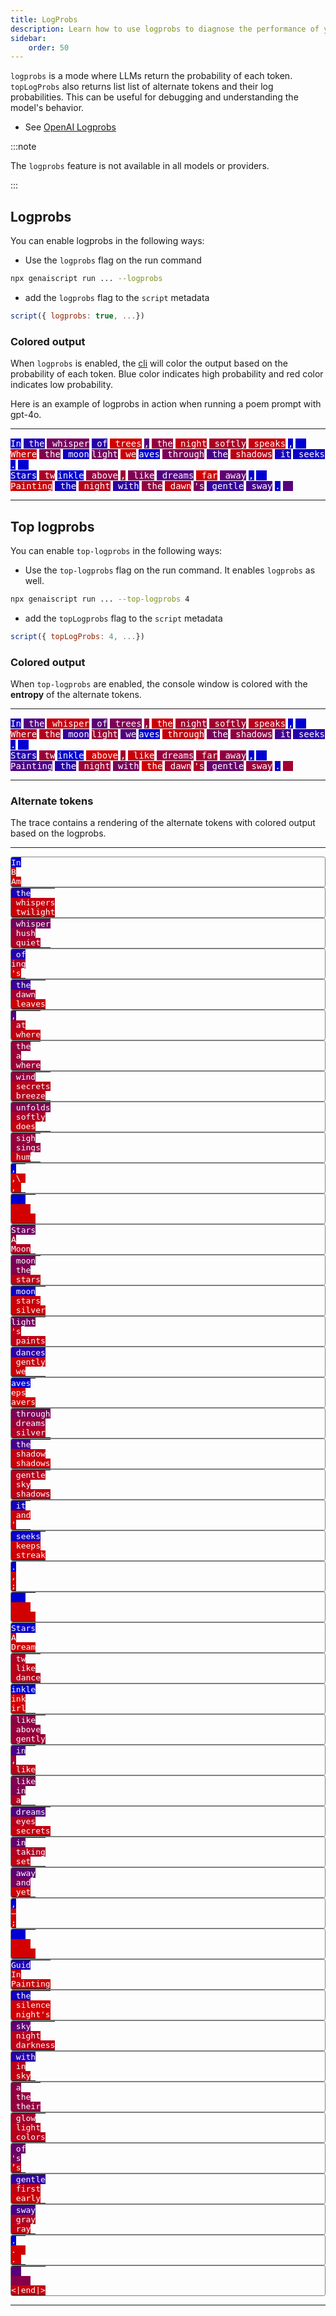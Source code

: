 ```yaml
---
title: LogProbs
description: Learn how to use logprobs to diagnose the performance of your scripts
sidebar:
    order: 50
---
```


`logprobs` is a mode where LLMs return the probability of each token. `topLogProbs` also returns list list of alternate tokens
and their log probabilities. This can be useful for debugging and understanding the model's behavior.

- See [OpenAI Logprobs](https://cookbook.openai.com/examples/using_logprobs)

:::note

The `logprobs` feature is not available in all models or providers.

:::

## Logprobs

You can enable logprobs in the following ways:

- Use the `logprobs` flag on the run command

```sh
npx genaiscript run ... --logprobs
```

- add the `logprobs` flag to the `script` metadata

```js "logprobs: true"
script({ logprobs: true, ...})
```

### Colored output

When `logprobs` is enabled, the [cli](/genaiscript/reference/cli) will color the output based on the probability of each token.
Blue color indicates high probability and red color indicates low probability.


Here is an example of logprobs in action when running a poem prompt with gpt-4o. 

---


<span class="logprobs" title="97.7% (-0.02)" style="background: rgb(5, 0, 205); color: white; white-space: pre; font-family: monospace;">In</span>
<span class="logprobs" title="85.29% (-0.16)" style="background: rgb(31, 0, 179); color: white; white-space: pre; font-family: monospace;">&nbsp;the</span>
<span class="logprobs" title="44.3% (-0.81)" style="background: rgb(117, 0, 93); color: white; white-space: pre; font-family: monospace;">&nbsp;whisper</span>
<span class="logprobs" title="81.76% (-0.2)" style="background: rgb(38, 0, 172); color: white; white-space: pre; font-family: monospace;">&nbsp;of</span>
<span class="logprobs" title="0.26% (-5.95)" style="background: rgb(209, 0, 1); color: white; white-space: pre; font-family: monospace;">&nbsp;trees</span>
<span class="logprobs" title="59.33% (-0.52)" style="background: rgb(85, 0, 125); color: white; white-space: pre; font-family: monospace;">,</span>
<span class="logprobs" title="29.64% (-1.22)" style="background: rgb(148, 0, 62); color: white; white-space: pre; font-family: monospace;">&nbsp;the</span>
<span class="logprobs" title="7.45% (-2.6)" style="background: rgb(194, 0, 16); color: white; white-space: pre; font-family: monospace;">&nbsp;night</span>
<span class="logprobs" title="17.83% (-1.72)" style="background: rgb(173, 0, 37); color: white; white-space: pre; font-family: monospace;">&nbsp;softly</span>
<span class="logprobs" title="5.07% (-2.98)" style="background: rgb(199, 0, 11); color: white; white-space: pre; font-family: monospace;">&nbsp;speaks</span>
<span class="logprobs" title="99.99% (-0.0001)" style="background: rgb(0, 0, 210); color: white; white-space: pre; font-family: monospace;">,</span>
<span class="logprobs" title="99.85% (-0.002)" style="background: rgb(0, 0, 210); color: white; white-space: pre; font-family: monospace;">&nbsp;&nbsp;<br/></span>
<span class="logprobs" title="2.93% (-3.53)" style="background: rgb(204, 0, 6); color: white; white-space: pre; font-family: monospace;">Where</span>
<span class="logprobs" title="37.93% (-0.97)" style="background: rgb(130, 0, 80); color: white; white-space: pre; font-family: monospace;">&nbsp;the</span>
<span class="logprobs" title="92.55% (-0.08)" style="background: rgb(16, 0, 194); color: white; white-space: pre; font-family: monospace;">&nbsp;moon</span>
<span class="logprobs" title="44.93% (-0.8)" style="background: rgb(116, 0, 94); color: white; white-space: pre; font-family: monospace;">light</span>
<span class="logprobs" title="2.67% (-3.62)" style="background: rgb(204, 0, 6); color: white; white-space: pre; font-family: monospace;">&nbsp;we</span>
<span class="logprobs" title="99.93% (-0.001)" style="background: rgb(0, 0, 210); color: white; white-space: pre; font-family: monospace;">aves</span>
<span class="logprobs" title="41.06% (-0.89)" style="background: rgb(124, 0, 86); color: white; white-space: pre; font-family: monospace;">&nbsp;through</span>
<span class="logprobs" title="66.47% (-0.41)" style="background: rgb(70, 0, 140); color: white; white-space: pre; font-family: monospace;">&nbsp;the</span>
<span class="logprobs" title="9.79% (-2.32)" style="background: rgb(189, 0, 21); color: white; white-space: pre; font-family: monospace;">&nbsp;shadows</span>
<span class="logprobs" title="89.55% (-0.11)" style="background: rgb(22, 0, 188); color: white; white-space: pre; font-family: monospace;">&nbsp;it</span>
<span class="logprobs" title="94.19% (-0.06)" style="background: rgb(12, 0, 198); color: white; white-space: pre; font-family: monospace;">&nbsp;seeks</span>
<span class="logprobs" title="98.88% (-0.01)" style="background: rgb(2, 0, 208); color: white; white-space: pre; font-family: monospace;">.</span>
<span class="logprobs" title="99.98% (-0.0002)" style="background: rgb(0, 0, 210); color: white; white-space: pre; font-family: monospace;">&nbsp;&nbsp;<br/></span>
<span class="logprobs" title="94.53% (-0.06)" style="background: rgb(11, 0, 199); color: white; white-space: pre; font-family: monospace;">Stars</span>
<span class="logprobs" title="17.72% (-1.73)" style="background: rgb(173, 0, 37); color: white; white-space: pre; font-family: monospace;">&nbsp;tw</span>
<span class="logprobs" title="99.84% (-0.002)" style="background: rgb(0, 0, 210); color: white; white-space: pre; font-family: monospace;">inkle</span>
<span class="logprobs" title="29.51% (-1.22)" style="background: rgb(148, 0, 62); color: white; white-space: pre; font-family: monospace;">&nbsp;above</span>
<span class="logprobs" title="23.32% (-1.46)" style="background: rgb(161, 0, 49); color: white; white-space: pre; font-family: monospace;">,</span>
<span class="logprobs" title="38.94% (-0.94)" style="background: rgb(128, 0, 82); color: white; white-space: pre; font-family: monospace;">&nbsp;like</span>
<span class="logprobs" title="60.77% (-0.5)" style="background: rgb(82, 0, 128); color: white; white-space: pre; font-family: monospace;">&nbsp;dreams</span>
<span class="logprobs" title="0.65% (-5.04)" style="background: rgb(209, 0, 1); color: white; white-space: pre; font-family: monospace;">&nbsp;far</span>
<span class="logprobs" title="54.58% (-0.61)" style="background: rgb(95, 0, 115); color: white; white-space: pre; font-family: monospace;">&nbsp;away</span>
<span class="logprobs" title="99.98% (-0.0002)" style="background: rgb(0, 0, 210); color: white; white-space: pre; font-family: monospace;">,</span>
<span class="logprobs" title="99.97% (-0.0003)" style="background: rgb(0, 0, 210); color: white; white-space: pre; font-family: monospace;">&nbsp;&nbsp;<br/></span>
<span class="logprobs" title="2.97% (-3.52)" style="background: rgb(204, 0, 6); color: white; white-space: pre; font-family: monospace;">Painting</span>
<span class="logprobs" title="92.42% (-0.08)" style="background: rgb(16, 0, 194); color: white; white-space: pre; font-family: monospace;">&nbsp;the</span>
<span class="logprobs" title="12.22% (-2.1)" style="background: rgb(184, 0, 26); color: white; white-space: pre; font-family: monospace;">&nbsp;night</span>
<span class="logprobs" title="79.99% (-0.22)" style="background: rgb(42, 0, 168); color: white; white-space: pre; font-family: monospace;">&nbsp;with</span>
<span class="logprobs" title="30.31% (-1.19)" style="background: rgb(146, 0, 64); color: white; white-space: pre; font-family: monospace;">&nbsp;the</span>
<span class="logprobs" title="9.13% (-2.39)" style="background: rgb(191, 0, 19); color: white; white-space: pre; font-family: monospace;">&nbsp;dawn</span>
<span class="logprobs" title="43.62% (-0.83)" style="background: rgb(118, 0, 92); color: white; white-space: pre; font-family: monospace;">&#39;s</span>
<span class="logprobs" title="75.24% (-0.28)" style="background: rgb(52, 0, 158); color: white; white-space: pre; font-family: monospace;">&nbsp;gentle</span>
<span class="logprobs" title="65.6% (-0.42)" style="background: rgb(72, 0, 138); color: white; white-space: pre; font-family: monospace;">&nbsp;sway</span>
<span class="logprobs" title="99.24% (-0.01)" style="background: rgb(2, 0, 208); color: white; white-space: pre; font-family: monospace;">.</span>
<span class="logprobs" title="58.2% (-0.54)" style="background: rgb(88, 0, 122); color: white; white-space: pre; font-family: monospace;">&nbsp;&nbsp;</span>

---

## Top logprobs

You can enable `top-logprobs` in the following ways:

- Use the `top-logprobs` flag on the run command. It enables `logprobs` as well.

```sh
npx genaiscript run ... --top-logprobs 4
```

- add the `topLogprobs` flag to the `script` metadata

```js "logprobs: true"
script({ topLogProbs: 4, ...})
```

### Colored output

When `top-logprobs` are enabled, the console window is colored with the **entropy** of the alternate tokens. 

---

<span class="logprobs" title="0.1" style="background: rgb(21, 0, 189); color: white; white-space: pre; font-family: monospace;">In</span>
<span class="logprobs" title="0.4" style="background: rgb(83, 0, 127); color: white; white-space: pre; font-family: monospace;">&nbsp;the</span>
<span class="logprobs" title="0.93" style="background: rgb(196, 0, 14); color: white; white-space: pre; font-family: monospace;">&nbsp;whisper</span>
<span class="logprobs" title="0.43" style="background: rgb(91, 0, 119); color: white; white-space: pre; font-family: monospace;">&nbsp;of</span>
<span class="logprobs" title="0.6" style="background: rgb(126, 0, 84); color: white; white-space: pre; font-family: monospace;">&nbsp;trees</span>
<span class="logprobs" title="0.73" style="background: rgb(152, 0, 58); color: white; white-space: pre; font-family: monospace;">,</span>
<span class="logprobs" title="0.97" style="background: rgb(203, 0, 7); color: white; white-space: pre; font-family: monospace;">&nbsp;the</span>
<span class="logprobs" title="0.8" style="background: rgb(167, 0, 43); color: white; white-space: pre; font-family: monospace;">&nbsp;night</span>
<span class="logprobs" title="0.78" style="background: rgb(163, 0, 47); color: white; white-space: pre; font-family: monospace;">&nbsp;softly</span>
<span class="logprobs" title="0.87" style="background: rgb(183, 0, 27); color: white; white-space: pre; font-family: monospace;">&nbsp;speaks</span>
<span class="logprobs" title="0.001" style="background: rgb(0, 0, 210); color: white; white-space: pre; font-family: monospace;">,</span>
<span class="logprobs" title="0.01" style="background: rgb(2, 0, 208); color: white; white-space: pre; font-family: monospace;">&nbsp;&nbsp;<br/></span>
<span class="logprobs" title="0.87" style="background: rgb(183, 0, 27); color: white; white-space: pre; font-family: monospace;">Where</span>
<span class="logprobs" title="0.86" style="background: rgb(180, 0, 30); color: white; white-space: pre; font-family: monospace;">&nbsp;the</span>
<span class="logprobs" title="0.25" style="background: rgb(53, 0, 157); color: white; white-space: pre; font-family: monospace;">&nbsp;moon</span>
<span class="logprobs" title="0.75" style="background: rgb(157, 0, 53); color: white; white-space: pre; font-family: monospace;">light</span>
<span class="logprobs" title="0.39" style="background: rgb(82, 0, 128); color: white; white-space: pre; font-family: monospace;">&nbsp;we</span>
<span class="logprobs" title="0.01" style="background: rgb(1, 0, 209); color: white; white-space: pre; font-family: monospace;">aves</span>
<span class="logprobs" title="0.93" style="background: rgb(196, 0, 14); color: white; white-space: pre; font-family: monospace;">&nbsp;through</span>
<span class="logprobs" title="0.57" style="background: rgb(119, 0, 91); color: white; white-space: pre; font-family: monospace;">&nbsp;the</span>
<span class="logprobs" title="0.68" style="background: rgb(143, 0, 67); color: white; white-space: pre; font-family: monospace;">&nbsp;shadows</span>
<span class="logprobs" title="0.32" style="background: rgb(68, 0, 142); color: white; white-space: pre; font-family: monospace;">&nbsp;it</span>
<span class="logprobs" title="0.18" style="background: rgb(38, 0, 172); color: white; white-space: pre; font-family: monospace;">&nbsp;seeks</span>
<span class="logprobs" title="0.06" style="background: rgb(12, 0, 198); color: white; white-space: pre; font-family: monospace;">.</span>
<span class="logprobs" title="0.002" style="background: rgb(0, 0, 210); color: white; white-space: pre; font-family: monospace;">&nbsp;&nbsp;<br/></span>
<span class="logprobs" title="0.18" style="background: rgb(38, 0, 172); color: white; white-space: pre; font-family: monospace;">Stars</span>
<span class="logprobs" title="0.75" style="background: rgb(157, 0, 53); color: white; white-space: pre; font-family: monospace;">&nbsp;tw</span>
<span class="logprobs" title="0.01" style="background: rgb(2, 0, 208); color: white; white-space: pre; font-family: monospace;">inkle</span>
<span class="logprobs" title="0.98" style="background: rgb(206, 0, 4); color: white; white-space: pre; font-family: monospace;">&nbsp;above</span>
<span class="logprobs" title="0.78" style="background: rgb(163, 0, 47); color: white; white-space: pre; font-family: monospace;">,</span>
<span class="logprobs" title="0.94" style="background: rgb(197, 0, 13); color: white; white-space: pre; font-family: monospace;">&nbsp;like</span>
<span class="logprobs" title="0.71" style="background: rgb(149, 0, 61); color: white; white-space: pre; font-family: monospace;">&nbsp;dreams</span>
<span class="logprobs" title="0.77" style="background: rgb(161, 0, 49); color: white; white-space: pre; font-family: monospace;">&nbsp;far</span>
<span class="logprobs" title="0.69" style="background: rgb(144, 0, 66); color: white; white-space: pre; font-family: monospace;">&nbsp;away</span>
<span class="logprobs" title="0.002" style="background: rgb(0, 0, 210); color: white; white-space: pre; font-family: monospace;">,</span>
<span class="logprobs" title="0.003" style="background: rgb(1, 0, 209); color: white; white-space: pre; font-family: monospace;">&nbsp;&nbsp;<br/></span>
<span class="logprobs" title="0.37" style="background: rgb(77, 0, 133); color: white; white-space: pre; font-family: monospace;">Painting</span>
<span class="logprobs" title="0.17" style="background: rgb(37, 0, 173); color: white; white-space: pre; font-family: monospace;">&nbsp;the</span>
<span class="logprobs" title="0.75" style="background: rgb(158, 0, 52); color: white; white-space: pre; font-family: monospace;">&nbsp;night</span>
<span class="logprobs" title="0.57" style="background: rgb(120, 0, 90); color: white; white-space: pre; font-family: monospace;">&nbsp;with</span>
<span class="logprobs" title="0.99" style="background: rgb(208, 0, 2); color: white; white-space: pre; font-family: monospace;">&nbsp;the</span>
<span class="logprobs" title="0.79" style="background: rgb(166, 0, 44); color: white; white-space: pre; font-family: monospace;">&nbsp;dawn</span>
<span class="logprobs" title="0.81" style="background: rgb(170, 0, 40); color: white; white-space: pre; font-family: monospace;">&#39;s</span>
<span class="logprobs" title="0.49" style="background: rgb(103, 0, 107); color: white; white-space: pre; font-family: monospace;">&nbsp;gentle</span>
<span class="logprobs" title="0.73" style="background: rgb(154, 0, 56); color: white; white-space: pre; font-family: monospace;">&nbsp;sway</span>
<span class="logprobs" title="0.04" style="background: rgb(9, 0, 201); color: white; white-space: pre; font-family: monospace;">.</span>
<span class="logprobs" title="0.78" style="background: rgb(163, 0, 47); color: white; white-space: pre; font-family: monospace;">&nbsp;&nbsp;</span>

---

### Alternate tokens

The trace contains a rendering of the alternate tokens with colored output based on the logprobs.

---


<table class="toplogprobs" style="display: inline-block; padding: 0; margin: 0; border: solid 1px grey; border-radius: 0.2rem;"><tr><td style="border: none; padding: 0;"><span class="logprobs" title="97.7% (-0.02)" style="background: rgb(5, 0, 205); color: white; white-space: pre; font-family: monospace;">In</span></td></tr><tr><td style="border: none; padding: 0;"><span class="logprobs" title="1.79% (-4.02)" style="background: rgb(206, 0, 4); color: white; white-space: pre; font-family: monospace;">B</span></td></tr><tr><td style="border: none; padding: 0;"><span class="logprobs" title="0.27% (-5.9)" style="background: rgb(209, 0, 1); color: white; white-space: pre; font-family: monospace;">Am</span></td></tr></table>
<table class="toplogprobs" style="display: inline-block; padding: 0; margin: 0; border: solid 1px grey; border-radius: 0.2rem;"><tr><td style="border: none; padding: 0;"><span class="logprobs" title="85.29% (-0.16)" style="background: rgb(31, 0, 179); color: white; white-space: pre; font-family: monospace;"> the</span></td></tr><tr><td style="border: none; padding: 0;"><span class="logprobs" title="7% (-2.66)" style="background: rgb(195, 0, 15); color: white; white-space: pre; font-family: monospace;"> whispers</span></td></tr><tr><td style="border: none; padding: 0;"><span class="logprobs" title="3.31% (-3.41)" style="background: rgb(203, 0, 7); color: white; white-space: pre; font-family: monospace;"> twilight</span></td></tr></table>
<table class="toplogprobs" style="display: inline-block; padding: 0; margin: 0; border: solid 1px grey; border-radius: 0.2rem;"><tr><td style="border: none; padding: 0;"><span class="logprobs" title="44.3% (-0.81)" style="background: rgb(117, 0, 93); color: white; white-space: pre; font-family: monospace;"> whisper</span></td></tr><tr><td style="border: none; padding: 0;"><span class="logprobs" title="26.87% (-1.31)" style="background: rgb(154, 0, 56); color: white; white-space: pre; font-family: monospace;"> hush</span></td></tr><tr><td style="border: none; padding: 0;"><span class="logprobs" title="18.47% (-1.69)" style="background: rgb(171, 0, 39); color: white; white-space: pre; font-family: monospace;"> quiet</span></td></tr></table>
<table class="toplogprobs" style="display: inline-block; padding: 0; margin: 0; border: solid 1px grey; border-radius: 0.2rem;"><tr><td style="border: none; padding: 0;"><span class="logprobs" title="81.76% (-0.2)" style="background: rgb(38, 0, 172); color: white; white-space: pre; font-family: monospace;"> of</span></td></tr><tr><td style="border: none; padding: 0;"><span class="logprobs" title="18.24% (-1.7)" style="background: rgb(172, 0, 38); color: white; white-space: pre; font-family: monospace;">ing</span></td></tr><tr><td style="border: none; padding: 0;"><span class="logprobs" title="0.001% (-12.2)" style="background: rgb(210, 0, 0); color: white; white-space: pre; font-family: monospace;">&#39;s</span></td></tr></table>
<table class="toplogprobs" style="display: inline-block; padding: 0; margin: 0; border: solid 1px grey; border-radius: 0.2rem;"><tr><td style="border: none; padding: 0;"><span class="logprobs" title="72.22% (-0.33)" style="background: rgb(58, 0, 152); color: white; white-space: pre; font-family: monospace;"> the</span></td></tr><tr><td style="border: none; padding: 0;"><span class="logprobs" title="23.44% (-1.45)" style="background: rgb(161, 0, 49); color: white; white-space: pre; font-family: monospace;"> dawn</span></td></tr><tr><td style="border: none; padding: 0;"><span class="logprobs" title="2.18% (-3.83)" style="background: rgb(205, 0, 5); color: white; white-space: pre; font-family: monospace;"> leaves</span></td></tr></table>
<table class="toplogprobs" style="display: inline-block; padding: 0; margin: 0; border: solid 1px grey; border-radius: 0.2rem;"><tr><td style="border: none; padding: 0;"><span class="logprobs" title="59.33% (-0.52)" style="background: rgb(85, 0, 125); color: white; white-space: pre; font-family: monospace;">,</span></td></tr><tr><td style="border: none; padding: 0;"><span class="logprobs" title="15% (-1.9)" style="background: rgb(178, 0, 32); color: white; white-space: pre; font-family: monospace;"> at</span></td></tr><tr><td style="border: none; padding: 0;"><span class="logprobs" title="8.03% (-2.52)" style="background: rgb(193, 0, 17); color: white; white-space: pre; font-family: monospace;"> where</span></td></tr></table>
<table class="toplogprobs" style="display: inline-block; padding: 0; margin: 0; border: solid 1px grey; border-radius: 0.2rem;"><tr><td style="border: none; padding: 0;"><span class="logprobs" title="29.64% (-1.22)" style="background: rgb(148, 0, 62); color: white; white-space: pre; font-family: monospace;"> the</span></td></tr><tr><td style="border: none; padding: 0;"><span class="logprobs" title="26.16% (-1.34)" style="background: rgb(155, 0, 55); color: white; white-space: pre; font-family: monospace;"> a</span></td></tr><tr><td style="border: none; padding: 0;"><span class="logprobs" title="26.16% (-1.34)" style="background: rgb(155, 0, 55); color: white; white-space: pre; font-family: monospace;"> where</span></td></tr></table>
<table class="toplogprobs" style="display: inline-block; padding: 0; margin: 0; border: solid 1px grey; border-radius: 0.2rem;"><tr><td style="border: none; padding: 0;"><span class="logprobs" title="29.48% (-1.22)" style="background: rgb(148, 0, 62); color: white; white-space: pre; font-family: monospace;"> wind</span></td></tr><tr><td style="border: none; padding: 0;"><span class="logprobs" title="12.29% (-2.1)" style="background: rgb(184, 0, 26); color: white; white-space: pre; font-family: monospace;"> secrets</span></td></tr><tr><td style="border: none; padding: 0;"><span class="logprobs" title="12.29% (-2.1)" style="background: rgb(184, 0, 26); color: white; white-space: pre; font-family: monospace;"> breeze</span></td></tr></table>
<table class="toplogprobs" style="display: inline-block; padding: 0; margin: 0; border: solid 1px grey; border-radius: 0.2rem;"><tr><td style="border: none; padding: 0;"><span class="logprobs" title="37.74% (-0.97)" style="background: rgb(131, 0, 79); color: white; white-space: pre; font-family: monospace;"> unfolds</span></td></tr><tr><td style="border: none; padding: 0;"><span class="logprobs" title="17.83% (-1.72)" style="background: rgb(173, 0, 37); color: white; white-space: pre; font-family: monospace;"> softly</span></td></tr><tr><td style="border: none; padding: 0;"><span class="logprobs" title="6.56% (-2.72)" style="background: rgb(196, 0, 14); color: white; white-space: pre; font-family: monospace;"> does</span></td></tr></table>
<table class="toplogprobs" style="display: inline-block; padding: 0; margin: 0; border: solid 1px grey; border-radius: 0.2rem;"><tr><td style="border: none; padding: 0;"><span class="logprobs" title="29.19% (-1.23)" style="background: rgb(149, 0, 61); color: white; white-space: pre; font-family: monospace;"> sigh</span></td></tr><tr><td style="border: none; padding: 0;"><span class="logprobs" title="29.19% (-1.23)" style="background: rgb(149, 0, 61); color: white; white-space: pre; font-family: monospace;"> sings</span></td></tr><tr><td style="border: none; padding: 0;"><span class="logprobs" title="10.74% (-2.23)" style="background: rgb(187, 0, 23); color: white; white-space: pre; font-family: monospace;"> hum</span></td></tr></table>
<table class="toplogprobs" style="display: inline-block; padding: 0; margin: 0; border: solid 1px grey; border-radius: 0.2rem;"><tr><td style="border: none; padding: 0;"><span class="logprobs" title="99.99% (-0.0001)" style="background: rgb(0, 0, 210); color: white; white-space: pre; font-family: monospace;">,</span></td></tr><tr><td style="border: none; padding: 0;"><span class="logprobs" title="0.004% (-10.13)" style="background: rgb(210, 0, 0); color: white; white-space: pre; font-family: monospace;">,\ </span></td></tr><tr><td style="border: none; padding: 0;"><span class="logprobs" title="0.001% (-11.63)" style="background: rgb(210, 0, 0); color: white; white-space: pre; font-family: monospace;">, </span></td></tr></table>
<table class="toplogprobs" style="display: inline-block; padding: 0; margin: 0; border: solid 1px grey; border-radius: 0.2rem;"><tr><td style="border: none; padding: 0;"><span class="logprobs" title="99.85% (-0.002)" style="background: rgb(0, 0, 210); color: white; white-space: pre; font-family: monospace;">   </span></td></tr><tr><td style="border: none; padding: 0;"><span class="logprobs" title="0.15% (-6.5)" style="background: rgb(210, 0, 0); color: white; white-space: pre; font-family: monospace;">    </span></td></tr><tr><td style="border: none; padding: 0;"><span class="logprobs" title="0.002% (-11)" style="background: rgb(210, 0, 0); color: white; white-space: pre; font-family: monospace;">     </span></td></tr></table><br/>
<table class="toplogprobs" style="display: inline-block; padding: 0; margin: 0; border: solid 1px grey; border-radius: 0.2rem;"><tr><td style="border: none; padding: 0;"><span class="logprobs" title="45.76% (-0.78)" style="background: rgb(114, 0, 96); color: white; white-space: pre; font-family: monospace;">Stars</span></td></tr><tr><td style="border: none; padding: 0;"><span class="logprobs" title="16.83% (-1.78)" style="background: rgb(175, 0, 35); color: white; white-space: pre; font-family: monospace;">A</span></td></tr><tr><td style="border: none; padding: 0;"><span class="logprobs" title="16.83% (-1.78)" style="background: rgb(175, 0, 35); color: white; white-space: pre; font-family: monospace;">Moon</span></td></tr></table>
<table class="toplogprobs" style="display: inline-block; padding: 0; margin: 0; border: solid 1px grey; border-radius: 0.2rem;"><tr><td style="border: none; padding: 0;"><span class="logprobs" title="42.98% (-0.84)" style="background: rgb(120, 0, 90); color: white; white-space: pre; font-family: monospace;"> moon</span></td></tr><tr><td style="border: none; padding: 0;"><span class="logprobs" title="37.93% (-0.97)" style="background: rgb(130, 0, 80); color: white; white-space: pre; font-family: monospace;"> the</span></td></tr><tr><td style="border: none; padding: 0;"><span class="logprobs" title="8.46% (-2.47)" style="background: rgb(192, 0, 18); color: white; white-space: pre; font-family: monospace;"> stars</span></td></tr></table>
<table class="toplogprobs" style="display: inline-block; padding: 0; margin: 0; border: solid 1px grey; border-radius: 0.2rem;"><tr><td style="border: none; padding: 0;"><span class="logprobs" title="92.55% (-0.08)" style="background: rgb(16, 0, 194); color: white; white-space: pre; font-family: monospace;"> moon</span></td></tr><tr><td style="border: none; padding: 0;"><span class="logprobs" title="5.22% (-2.95)" style="background: rgb(199, 0, 11); color: white; white-space: pre; font-family: monospace;"> stars</span></td></tr><tr><td style="border: none; padding: 0;"><span class="logprobs" title="1.16% (-4.45)" style="background: rgb(208, 0, 2); color: white; white-space: pre; font-family: monospace;"> silver</span></td></tr></table>
<table class="toplogprobs" style="display: inline-block; padding: 0; margin: 0; border: solid 1px grey; border-radius: 0.2rem;"><tr><td style="border: none; padding: 0;"><span class="logprobs" title="44.93% (-0.8)" style="background: rgb(116, 0, 94); color: white; white-space: pre; font-family: monospace;">light</span></td></tr><tr><td style="border: none; padding: 0;"><span class="logprobs" title="10.03% (-2.3)" style="background: rgb(189, 0, 21); color: white; white-space: pre; font-family: monospace;">&#39;s</span></td></tr><tr><td style="border: none; padding: 0;"><span class="logprobs" title="10.03% (-2.3)" style="background: rgb(189, 0, 21); color: white; white-space: pre; font-family: monospace;"> paints</span></td></tr></table>
<table class="toplogprobs" style="display: inline-block; padding: 0; margin: 0; border: solid 1px grey; border-radius: 0.2rem;"><tr><td style="border: none; padding: 0;"><span class="logprobs" title="78.16% (-0.25)" style="background: rgb(46, 0, 164); color: white; white-space: pre; font-family: monospace;"> dances</span></td></tr><tr><td style="border: none; padding: 0;"><span class="logprobs" title="4.41% (-3.12)" style="background: rgb(201, 0, 9); color: white; white-space: pre; font-family: monospace;"> gently</span></td></tr><tr><td style="border: none; padding: 0;"><span class="logprobs" title="2.67% (-3.62)" style="background: rgb(204, 0, 6); color: white; white-space: pre; font-family: monospace;"> we</span></td></tr></table>
<table class="toplogprobs" style="display: inline-block; padding: 0; margin: 0; border: solid 1px grey; border-radius: 0.2rem;"><tr><td style="border: none; padding: 0;"><span class="logprobs" title="99.93% (-0.001)" style="background: rgb(0, 0, 210); color: white; white-space: pre; font-family: monospace;">aves</span></td></tr><tr><td style="border: none; padding: 0;"><span class="logprobs" title="0.07% (-7.25)" style="background: rgb(210, 0, 0); color: white; white-space: pre; font-family: monospace;">eps</span></td></tr><tr><td style="border: none; padding: 0;"><span class="logprobs" title="0.001% (-11.13)" style="background: rgb(210, 0, 0); color: white; white-space: pre; font-family: monospace;">avers</span></td></tr></table>
<table class="toplogprobs" style="display: inline-block; padding: 0; margin: 0; border: solid 1px grey; border-radius: 0.2rem;"><tr><td style="border: none; padding: 0;"><span class="logprobs" title="41.06% (-0.89)" style="background: rgb(124, 0, 86); color: white; white-space: pre; font-family: monospace;"> through</span></td></tr><tr><td style="border: none; padding: 0;"><span class="logprobs" title="28.22% (-1.27)" style="background: rgb(151, 0, 59); color: white; white-space: pre; font-family: monospace;"> dreams</span></td></tr><tr><td style="border: none; padding: 0;"><span class="logprobs" title="17.12% (-1.77)" style="background: rgb(174, 0, 36); color: white; white-space: pre; font-family: monospace;"> silver</span></td></tr></table>
<table class="toplogprobs" style="display: inline-block; padding: 0; margin: 0; border: solid 1px grey; border-radius: 0.2rem;"><tr><td style="border: none; padding: 0;"><span class="logprobs" title="66.47% (-0.41)" style="background: rgb(70, 0, 140); color: white; white-space: pre; font-family: monospace;"> the</span></td></tr><tr><td style="border: none; padding: 0;"><span class="logprobs" title="9% (-2.41)" style="background: rgb(191, 0, 19); color: white; white-space: pre; font-family: monospace;"> shadow</span></td></tr><tr><td style="border: none; padding: 0;"><span class="logprobs" title="4.25% (-3.16)" style="background: rgb(201, 0, 9); color: white; white-space: pre; font-family: monospace;"> shadows</span></td></tr></table>
<table class="toplogprobs" style="display: inline-block; padding: 0; margin: 0; border: solid 1px grey; border-radius: 0.2rem;"><tr><td style="border: none; padding: 0;"><span class="logprobs" title="14.25% (-1.95)" style="background: rgb(180, 0, 30); color: white; white-space: pre; font-family: monospace;"> gentle</span></td></tr><tr><td style="border: none; padding: 0;"><span class="logprobs" title="11.1% (-2.2)" style="background: rgb(187, 0, 23); color: white; white-space: pre; font-family: monospace;"> sky</span></td></tr><tr><td style="border: none; padding: 0;"><span class="logprobs" title="9.79% (-2.32)" style="background: rgb(189, 0, 21); color: white; white-space: pre; font-family: monospace;"> shadows</span></td></tr></table>
<table class="toplogprobs" style="display: inline-block; padding: 0; margin: 0; border: solid 1px grey; border-radius: 0.2rem;"><tr><td style="border: none; padding: 0;"><span class="logprobs" title="89.55% (-0.11)" style="background: rgb(22, 0, 188); color: white; white-space: pre; font-family: monospace;"> it</span></td></tr><tr><td style="border: none; padding: 0;"><span class="logprobs" title="5.05% (-2.99)" style="background: rgb(199, 0, 11); color: white; white-space: pre; font-family: monospace;"> and</span></td></tr><tr><td style="border: none; padding: 0;"><span class="logprobs" title="3.06% (-3.49)" style="background: rgb(204, 0, 6); color: white; white-space: pre; font-family: monospace;">&#39;</span></td></tr></table>
<table class="toplogprobs" style="display: inline-block; padding: 0; margin: 0; border: solid 1px grey; border-radius: 0.2rem;"><tr><td style="border: none; padding: 0;"><span class="logprobs" title="94.19% (-0.06)" style="background: rgb(12, 0, 198); color: white; white-space: pre; font-family: monospace;"> seeks</span></td></tr><tr><td style="border: none; padding: 0;"><span class="logprobs" title="1.73% (-4.06)" style="background: rgb(206, 0, 4); color: white; white-space: pre; font-family: monospace;"> keeps</span></td></tr><tr><td style="border: none; padding: 0;"><span class="logprobs" title="1.73% (-4.06)" style="background: rgb(206, 0, 4); color: white; white-space: pre; font-family: monospace;"> streak</span></td></tr></table>
<table class="toplogprobs" style="display: inline-block; padding: 0; margin: 0; border: solid 1px grey; border-radius: 0.2rem;"><tr><td style="border: none; padding: 0;"><span class="logprobs" title="98.88% (-0.01)" style="background: rgb(2, 0, 208); color: white; white-space: pre; font-family: monospace;">.</span></td></tr><tr><td style="border: none; padding: 0;"><span class="logprobs" title="1.1% (-4.51)" style="background: rgb(208, 0, 2); color: white; white-space: pre; font-family: monospace;">,</span></td></tr><tr><td style="border: none; padding: 0;"><span class="logprobs" title="0.02% (-8.39)" style="background: rgb(210, 0, 0); color: white; white-space: pre; font-family: monospace;">;</span></td></tr></table>
<table class="toplogprobs" style="display: inline-block; padding: 0; margin: 0; border: solid 1px grey; border-radius: 0.2rem;"><tr><td style="border: none; padding: 0;"><span class="logprobs" title="99.98% (-0.0002)" style="background: rgb(0, 0, 210); color: white; white-space: pre; font-family: monospace;">   </span></td></tr><tr><td style="border: none; padding: 0;"><span class="logprobs" title="0.02% (-8.63)" style="background: rgb(210, 0, 0); color: white; white-space: pre; font-family: monospace;">    </span></td></tr><tr><td style="border: none; padding: 0;"><span class="logprobs" title="0.002% (-11)" style="background: rgb(210, 0, 0); color: white; white-space: pre; font-family: monospace;">     </span></td></tr></table><br/>
<table class="toplogprobs" style="display: inline-block; padding: 0; margin: 0; border: solid 1px grey; border-radius: 0.2rem;"><tr><td style="border: none; padding: 0;"><span class="logprobs" title="94.53% (-0.06)" style="background: rgb(11, 0, 199); color: white; white-space: pre; font-family: monospace;">Stars</span></td></tr><tr><td style="border: none; padding: 0;"><span class="logprobs" title="2.52% (-3.68)" style="background: rgb(205, 0, 5); color: white; white-space: pre; font-family: monospace;">A</span></td></tr><tr><td style="border: none; padding: 0;"><span class="logprobs" title="1.19% (-4.43)" style="background: rgb(208, 0, 2); color: white; white-space: pre; font-family: monospace;">Dream</span></td></tr></table>
<table class="toplogprobs" style="display: inline-block; padding: 0; margin: 0; border: solid 1px grey; border-radius: 0.2rem;"><tr><td style="border: none; padding: 0;"><span class="logprobs" title="17.72% (-1.73)" style="background: rgb(173, 0, 37); color: white; white-space: pre; font-family: monospace;"> tw</span></td></tr><tr><td style="border: none; padding: 0;"><span class="logprobs" title="12.18% (-2.11)" style="background: rgb(184, 0, 26); color: white; white-space: pre; font-family: monospace;"> like</span></td></tr><tr><td style="border: none; padding: 0;"><span class="logprobs" title="12.18% (-2.11)" style="background: rgb(184, 0, 26); color: white; white-space: pre; font-family: monospace;"> dance</span></td></tr></table>
<table class="toplogprobs" style="display: inline-block; padding: 0; margin: 0; border: solid 1px grey; border-radius: 0.2rem;"><tr><td style="border: none; padding: 0;"><span class="logprobs" title="99.84% (-0.002)" style="background: rgb(0, 0, 210); color: white; white-space: pre; font-family: monospace;">inkle</span></td></tr><tr><td style="border: none; padding: 0;"><span class="logprobs" title="0.1% (-6.88)" style="background: rgb(210, 0, 0); color: white; white-space: pre; font-family: monospace;">ink</span></td></tr><tr><td style="border: none; padding: 0;"><span class="logprobs" title="0.06% (-7.5)" style="background: rgb(210, 0, 0); color: white; white-space: pre; font-family: monospace;">irl</span></td></tr></table>
<table class="toplogprobs" style="display: inline-block; padding: 0; margin: 0; border: solid 1px grey; border-radius: 0.2rem;"><tr><td style="border: none; padding: 0;"><span class="logprobs" title="33.44% (-1.1)" style="background: rgb(140, 0, 70); color: white; white-space: pre; font-family: monospace;"> like</span></td></tr><tr><td style="border: none; padding: 0;"><span class="logprobs" title="29.51% (-1.22)" style="background: rgb(148, 0, 62); color: white; white-space: pre; font-family: monospace;"> above</span></td></tr><tr><td style="border: none; padding: 0;"><span class="logprobs" title="26.04% (-1.35)" style="background: rgb(155, 0, 55); color: white; white-space: pre; font-family: monospace;"> gently</span></td></tr></table>
<table class="toplogprobs" style="display: inline-block; padding: 0; margin: 0; border: solid 1px grey; border-radius: 0.2rem;"><tr><td style="border: none; padding: 0;"><span class="logprobs" title="63.4% (-0.46)" style="background: rgb(77, 0, 133); color: white; white-space: pre; font-family: monospace;"> in</span></td></tr><tr><td style="border: none; padding: 0;"><span class="logprobs" title="23.32% (-1.46)" style="background: rgb(161, 0, 49); color: white; white-space: pre; font-family: monospace;">,</span></td></tr><tr><td style="border: none; padding: 0;"><span class="logprobs" title="9.72% (-2.33)" style="background: rgb(190, 0, 20); color: white; white-space: pre; font-family: monospace;"> like</span></td></tr></table>
<table class="toplogprobs" style="display: inline-block; padding: 0; margin: 0; border: solid 1px grey; border-radius: 0.2rem;"><tr><td style="border: none; padding: 0;"><span class="logprobs" title="38.94% (-0.94)" style="background: rgb(128, 0, 82); color: white; white-space: pre; font-family: monospace;"> like</span></td></tr><tr><td style="border: none; padding: 0;"><span class="logprobs" title="38.94% (-0.94)" style="background: rgb(128, 0, 82); color: white; white-space: pre; font-family: monospace;"> in</span></td></tr><tr><td style="border: none; padding: 0;"><span class="logprobs" title="16.23% (-1.82)" style="background: rgb(176, 0, 34); color: white; white-space: pre; font-family: monospace;"> a</span></td></tr></table>
<table class="toplogprobs" style="display: inline-block; padding: 0; margin: 0; border: solid 1px grey; border-radius: 0.2rem;"><tr><td style="border: none; padding: 0;"><span class="logprobs" title="60.77% (-0.5)" style="background: rgb(82, 0, 128); color: white; white-space: pre; font-family: monospace;"> dreams</span></td></tr><tr><td style="border: none; padding: 0;"><span class="logprobs" title="13.56% (-2)" style="background: rgb(182, 0, 28); color: white; white-space: pre; font-family: monospace;"> eyes</span></td></tr><tr><td style="border: none; padding: 0;"><span class="logprobs" title="8.22% (-2.5)" style="background: rgb(193, 0, 17); color: white; white-space: pre; font-family: monospace;"> secrets</span></td></tr></table>
<table class="toplogprobs" style="display: inline-block; padding: 0; margin: 0; border: solid 1px grey; border-radius: 0.2rem;"><tr><td style="border: none; padding: 0;"><span class="logprobs" title="51.63% (-0.66)" style="background: rgb(102, 0, 108); color: white; white-space: pre; font-family: monospace;"> in</span></td></tr><tr><td style="border: none; padding: 0;"><span class="logprobs" title="16.76% (-1.79)" style="background: rgb(175, 0, 35); color: white; white-space: pre; font-family: monospace;"> taking</span></td></tr><tr><td style="border: none; padding: 0;"><span class="logprobs" title="7.92% (-2.54)" style="background: rgb(193, 0, 17); color: white; white-space: pre; font-family: monospace;"> set</span></td></tr></table>
<table class="toplogprobs" style="display: inline-block; padding: 0; margin: 0; border: solid 1px grey; border-radius: 0.2rem;"><tr><td style="border: none; padding: 0;"><span class="logprobs" title="54.58% (-0.61)" style="background: rgb(95, 0, 115); color: white; white-space: pre; font-family: monospace;"> away</span></td></tr><tr><td style="border: none; padding: 0;"><span class="logprobs" title="42.51% (-0.86)" style="background: rgb(121, 0, 89); color: white; white-space: pre; font-family: monospace;"> and</span></td></tr><tr><td style="border: none; padding: 0;"><span class="logprobs" title="1.45% (-4.23)" style="background: rgb(207, 0, 3); color: white; white-space: pre; font-family: monospace;"> yet</span></td></tr></table>
<table class="toplogprobs" style="display: inline-block; padding: 0; margin: 0; border: solid 1px grey; border-radius: 0.2rem;"><tr><td style="border: none; padding: 0;"><span class="logprobs" title="99.98% (-0.0002)" style="background: rgb(0, 0, 210); color: white; white-space: pre; font-family: monospace;">,</span></td></tr><tr><td style="border: none; padding: 0;"><span class="logprobs" title="0.01% (-9.13)" style="background: rgb(210, 0, 0); color: white; white-space: pre; font-family: monospace;">—</span></td></tr><tr><td style="border: none; padding: 0;"><span class="logprobs" title="0.01% (-9.25)" style="background: rgb(210, 0, 0); color: white; white-space: pre; font-family: monospace;">;</span></td></tr></table>
<table class="toplogprobs" style="display: inline-block; padding: 0; margin: 0; border: solid 1px grey; border-radius: 0.2rem;"><tr><td style="border: none; padding: 0;"><span class="logprobs" title="99.97% (-0.0003)" style="background: rgb(0, 0, 210); color: white; white-space: pre; font-family: monospace;">   </span></td></tr><tr><td style="border: none; padding: 0;"><span class="logprobs" title="0.03% (-8.13)" style="background: rgb(210, 0, 0); color: white; white-space: pre; font-family: monospace;">    </span></td></tr><tr><td style="border: none; padding: 0;"><span class="logprobs" title="0.001% (-11.13)" style="background: rgb(210, 0, 0); color: white; white-space: pre; font-family: monospace;">     </span></td></tr></table><br/>
<table class="toplogprobs" style="display: inline-block; padding: 0; margin: 0; border: solid 1px grey; border-radius: 0.2rem;"><tr><td style="border: none; padding: 0;"><span class="logprobs" title="86.73% (-0.14)" style="background: rgb(28, 0, 182); color: white; white-space: pre; font-family: monospace;">Guid</span></td></tr><tr><td style="border: none; padding: 0;"><span class="logprobs" title="6.28% (-2.77)" style="background: rgb(197, 0, 13); color: white; white-space: pre; font-family: monospace;">In</span></td></tr><tr><td style="border: none; padding: 0;"><span class="logprobs" title="2.97% (-3.52)" style="background: rgb(204, 0, 6); color: white; white-space: pre; font-family: monospace;">Painting</span></td></tr></table>
<table class="toplogprobs" style="display: inline-block; padding: 0; margin: 0; border: solid 1px grey; border-radius: 0.2rem;"><tr><td style="border: none; padding: 0;"><span class="logprobs" title="92.42% (-0.08)" style="background: rgb(16, 0, 194); color: white; white-space: pre; font-family: monospace;"> the</span></td></tr><tr><td style="border: none; padding: 0;"><span class="logprobs" title="2.17% (-3.83)" style="background: rgb(205, 0, 5); color: white; white-space: pre; font-family: monospace;"> silence</span></td></tr><tr><td style="border: none; padding: 0;"><span class="logprobs" title="0.71% (-4.95)" style="background: rgb(209, 0, 1); color: white; white-space: pre; font-family: monospace;"> night&#39;s</span></td></tr></table>
<table class="toplogprobs" style="display: inline-block; padding: 0; margin: 0; border: solid 1px grey; border-radius: 0.2rem;"><tr><td style="border: none; padding: 0;"><span class="logprobs" title="54.77% (-0.6)" style="background: rgb(95, 0, 115); color: white; white-space: pre; font-family: monospace;"> sky</span></td></tr><tr><td style="border: none; padding: 0;"><span class="logprobs" title="12.22% (-2.1)" style="background: rgb(184, 0, 26); color: white; white-space: pre; font-family: monospace;"> night</span></td></tr><tr><td style="border: none; padding: 0;"><span class="logprobs" title="10.78% (-2.23)" style="background: rgb(187, 0, 23); color: white; white-space: pre; font-family: monospace;"> darkness</span></td></tr></table>
<table class="toplogprobs" style="display: inline-block; padding: 0; margin: 0; border: solid 1px grey; border-radius: 0.2rem;"><tr><td style="border: none; padding: 0;"><span class="logprobs" title="79.99% (-0.22)" style="background: rgb(42, 0, 168); color: white; white-space: pre; font-family: monospace;"> with</span></td></tr><tr><td style="border: none; padding: 0;"><span class="logprobs" title="12.27% (-2.1)" style="background: rgb(184, 0, 26); color: white; white-space: pre; font-family: monospace;"> in</span></td></tr><tr><td style="border: none; padding: 0;"><span class="logprobs" title="7.44% (-2.6)" style="background: rgb(194, 0, 16); color: white; white-space: pre; font-family: monospace;"> sky</span></td></tr></table>
<table class="toplogprobs" style="display: inline-block; padding: 0; margin: 0; border: solid 1px grey; border-radius: 0.2rem;"><tr><td style="border: none; padding: 0;"><span class="logprobs" title="34.35% (-1.07)" style="background: rgb(138, 0, 72); color: white; white-space: pre; font-family: monospace;"> a</span></td></tr><tr><td style="border: none; padding: 0;"><span class="logprobs" title="30.31% (-1.19)" style="background: rgb(146, 0, 64); color: white; white-space: pre; font-family: monospace;"> the</span></td></tr><tr><td style="border: none; padding: 0;"><span class="logprobs" title="30.31% (-1.19)" style="background: rgb(146, 0, 64); color: white; white-space: pre; font-family: monospace;"> their</span></td></tr></table>
<table class="toplogprobs" style="display: inline-block; padding: 0; margin: 0; border: solid 1px grey; border-radius: 0.2rem;"><tr><td style="border: none; padding: 0;"><span class="logprobs" title="21.89% (-1.52)" style="background: rgb(164, 0, 46); color: white; white-space: pre; font-family: monospace;"> glow</span></td></tr><tr><td style="border: none; padding: 0;"><span class="logprobs" title="13.28% (-2.02)" style="background: rgb(182, 0, 28); color: white; white-space: pre; font-family: monospace;"> light</span></td></tr><tr><td style="border: none; padding: 0;"><span class="logprobs" title="13.28% (-2.02)" style="background: rgb(182, 0, 28); color: white; white-space: pre; font-family: monospace;"> colors</span></td></tr></table>
<table class="toplogprobs" style="display: inline-block; padding: 0; margin: 0; border: solid 1px grey; border-radius: 0.2rem;"><tr><td style="border: none; padding: 0;"><span class="logprobs" title="49.42% (-0.7)" style="background: rgb(106, 0, 104); color: white; white-space: pre; font-family: monospace;"> of</span></td></tr><tr><td style="border: none; padding: 0;"><span class="logprobs" title="43.62% (-0.83)" style="background: rgb(118, 0, 92); color: white; white-space: pre; font-family: monospace;">&#39;s</span></td></tr><tr><td style="border: none; padding: 0;"><span class="logprobs" title="6.69% (-2.7)" style="background: rgb(196, 0, 14); color: white; white-space: pre; font-family: monospace;">’s</span></td></tr></table>
<table class="toplogprobs" style="display: inline-block; padding: 0; margin: 0; border: solid 1px grey; border-radius: 0.2rem;"><tr><td style="border: none; padding: 0;"><span class="logprobs" title="75.24% (-0.28)" style="background: rgb(52, 0, 158); color: white; white-space: pre; font-family: monospace;"> gentle</span></td></tr><tr><td style="border: none; padding: 0;"><span class="logprobs" title="7.93% (-2.53)" style="background: rgb(193, 0, 17); color: white; white-space: pre; font-family: monospace;"> first</span></td></tr><tr><td style="border: none; padding: 0;"><span class="logprobs" title="3.75% (-3.28)" style="background: rgb(202, 0, 8); color: white; white-space: pre; font-family: monospace;"> early</span></td></tr></table>
<table class="toplogprobs" style="display: inline-block; padding: 0; margin: 0; border: solid 1px grey; border-radius: 0.2rem;"><tr><td style="border: none; padding: 0;"><span class="logprobs" title="65.6% (-0.42)" style="background: rgb(72, 0, 138); color: white; white-space: pre; font-family: monospace;"> sway</span></td></tr><tr><td style="border: none; padding: 0;"><span class="logprobs" title="16.59% (-1.8)" style="background: rgb(175, 0, 35); color: white; white-space: pre; font-family: monospace;"> gray</span></td></tr><tr><td style="border: none; padding: 0;"><span class="logprobs" title="10.06% (-2.3)" style="background: rgb(189, 0, 21); color: white; white-space: pre; font-family: monospace;"> ray</span></td></tr></table>
<table class="toplogprobs" style="display: inline-block; padding: 0; margin: 0; border: solid 1px grey; border-radius: 0.2rem;"><tr><td style="border: none; padding: 0;"><span class="logprobs" title="99.24% (-0.01)" style="background: rgb(2, 0, 208); color: white; white-space: pre; font-family: monospace;">.</span></td></tr><tr><td style="border: none; padding: 0;"><span class="logprobs" title="0.76% (-4.88)" style="background: rgb(208, 0, 2); color: white; white-space: pre; font-family: monospace;">.  </span></td></tr><tr><td style="border: none; padding: 0;"><span class="logprobs" title="0.0001% (-14.26)" style="background: rgb(210, 0, 0); color: white; white-space: pre; font-family: monospace;">. </span></td></tr></table>
<table class="toplogprobs" style="display: inline-block; padding: 0; margin: 0; border: solid 1px grey; border-radius: 0.2rem;"><tr><td style="border: none; padding: 0;"><span class="logprobs" title="58.2% (-0.54)" style="background: rgb(88, 0, 122); color: white; white-space: pre; font-family: monospace;">  </span></td></tr><tr><td style="border: none; padding: 0;"><span class="logprobs" title="35.3% (-1.04)" style="background: rgb(136, 0, 74); color: white; white-space: pre; font-family: monospace;">    </span></td></tr><tr><td style="border: none; padding: 0;"><span class="logprobs" title="6.13% (-2.79)" style="background: rgb(197, 0, 13); color: white; white-space: pre; font-family: monospace;">&lt;|end|&gt;</span></td></tr></table>

---
